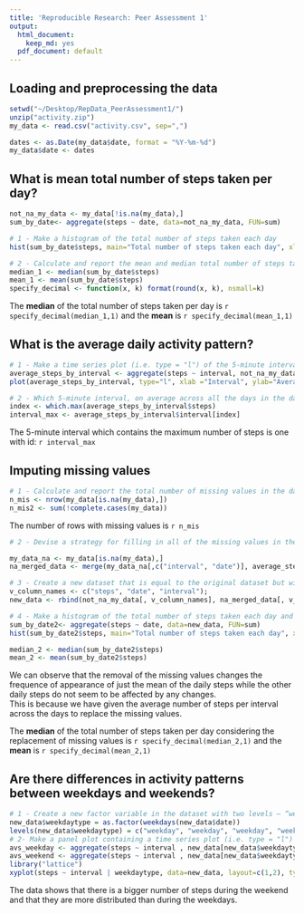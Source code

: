 ```yaml
---
title: 'Reproducible Research: Peer Assessment 1'
output:
  html_document:
    keep_md: yes
  pdf_document: default
---
```


## Loading and preprocessing the data

``` r
setwd("~/Desktop/RepData_PeerAssessment1/")
unzip("activity.zip")
my_data <- read.csv("activity.csv", sep=",")

dates <- as.Date(my_data$date, format = "%Y-%m-%d")
my_data$date <- dates

```

## What is mean total number of steps taken per day?

``` r
not_na_my_data <- my_data[!is.na(my_data),]
sum_by_date<- aggregate(steps ~ date, data=not_na_my_data, FUN=sum)

# 1 - Make a histogram of the total number of steps taken each day
hist(sum_by_date$steps, main="Total number of steps taken each day", xlab="Daily steps", ylab="Frequence", col="red", breaks=20, ylim=(c(0, 20)))

# 2 - Calculate and report the mean and median total number of steps taken per day
median_1 <- median(sum_by_date$steps)
mean_1 <- mean(sum_by_date$steps)
specify_decimal <- function(x, k) format(round(x, k), nsmall=k)
```

The **median** of the total number of steps taken per day is `r specify_decimal(median_1,1)` and the **mean** is `r specify_decimal(mean_1,1)`


## What is the average daily activity pattern?

``` r
# 1 - Make a time series plot (i.e. type = "l") of the 5-minute interval (x-axis) and the average number of steps taken, averaged across all days (y-axis)
average_steps_by_interval <- aggregate(steps ~ interval, not_na_my_data, FUN=mean)
plot(average_steps_by_interval, type="l", xlab ="Interval", ylab="Average of steps")

# 2 - Which 5-minute interval, on average across all the days in the dataset, contains the maximum number of steps?
index <- which.max(average_steps_by_interval$steps)
interval_max <- average_steps_by_interval$interval[index]
```

The 5-minute interval which contains the maximum number of steps is one with id: `r interval_max`

## Imputing missing values
``` r
# 1 - Calculate and report the total number of missing values in the dataset (i.e. the total number of rows with NAs)
n_mis <- nrow(my_data[is.na(my_data),])
n_mis2 <- sum(!complete.cases(my_data))
```

The number of rows with missing values is `r n_mis`

``` r
# 2 - Devise a strategy for filling in all of the missing values in the dataset. The strategy does not need to be sophisticated. For example, you could use the mean/median for that day, or the mean for that 5-minute interval, etc.

my_data_na <- my_data[is.na(my_data),]
na_merged_data <- merge(my_data_na[,c("interval", "date")], average_steps_by_interval, by="interval")

# 3 - Create a new dataset that is equal to the original dataset but with the missing data filled in.
v_column_names <- c("steps", "date", "interval");
new_data <- rbind(not_na_my_data[, v_column_names], na_merged_data[, v_column_names])
```

``` r
# 4 - Make a histogram of the total number of steps taken each day and Calculate and report the mean and median total number of steps taken per day. Do these values differ from the estimates from the first part of the assignment? What is the impact of imputing missing data on the estimates of the total daily number of steps?
sum_by_date2<- aggregate(steps ~ date, data=new_data, FUN=sum)
hist(sum_by_date2$steps, main="Total number of steps taken each day", xlab="Daily steps", ylab="Frequence", col="red", breaks=20, ylim=(c(0, 20)))

median_2 <- median(sum_by_date2$steps)
mean_2 <- mean(sum_by_date2$steps)
```

We can observe that the removal of the missing values changes the frequence of appearance of just the mean of the daily steps while the other daily steps do not seem to be affected by any changes.  
This is because we have given the average number of steps per interval across the days to replace the missing values.

The **median** of the total number of steps taken per day considering the replacement of missing values is `r specify_decimal(median_2,1)` and the **mean** is `r specify_decimal(mean_2,1)`

## Are there differences in activity patterns between weekdays and weekends?

```r
# 1 - Create a new factor variable in the dataset with two levels – “weekday” and “weekend” indicating whether a given date is a weekday or weekend day.
new_data$weekdaytype = as.factor(weekdays(new_data$date))
levels(new_data$weekdaytype) = c("weekday", "weekday", "weekday", "weekday", "weekday", "weekend", "weekend")
# 2- Make a panel plot containing a time series plot (i.e. type = "l") of the 5-minute interval (x-axis) and the average number of steps taken, averaged across all weekday days or weekend days (y-axis). See the README file in the GitHub repository to see an example of what this plot should look like using simulated data.
avs_weekday <- aggregate(steps ~ interval , new_data[new_data$weekdaytype=="weekday",], FUN=mean)
avs_weekend <- aggregate(steps ~ interval , new_data[new_data$weekdaytype=="weekend",], FUN=mean)
library("lattice")
xyplot(steps ~ interval | weekdaytype, data=new_data, layout=c(1,2), type="a", ylim = c(0,400), xlab="Interval", ylab="Number of steps")
```

The data shows that there is a bigger number of steps during the weekend and that they are more distributed than during the weekdays.

